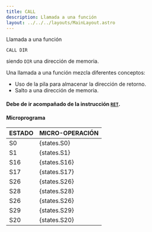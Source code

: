 ```yaml
---
title: CALL
description: Llamada a una función
layout: ../../../layouts/MainLayout.astro
---
```


Llamada a una función

```
CALL DIR
```
siendo `DIR` una dirección de memoria.

Una llamada a una función mezcla diferentes conceptos:
* Uso de la pila para almacenar la dirección de retorno.
* Salto a una dirección de memoria.

#### Debe de ir acompañado de la instrucción [`RET`](/es/operations/RET).

#### Microprograma
| ESTADO | MICRO-OPERACIÓN |
|:-------|:----------|
| S0 | {states.S0} |
| S1 | {states.S1} |
| S16 | {states.S16} |
| S17 | {states.S17} |
| S26 | {states.S26} |
| S28 | {states.S28} |
| S26 | {states.S26} |
| S29 | {states.S29} |
| S20 | {states.S20} |
